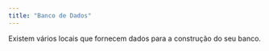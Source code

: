 ```yaml
---
title: "Banco de Dados"
---
```

Existem vários locais que fornecem dados para a construção do seu banco.